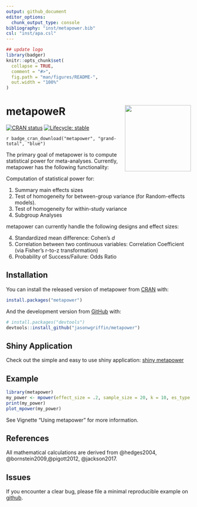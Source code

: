 ```yaml
---
output: github_document
editor_options: 
  chunk_output_type: console
bibliography: "inst/metapower.bib"
csl: "inst/apa.csl"
---
```


<!-- README.md is generated from README.Rmd. Please edit that file -->

```r
## update logo
library(badger)
knitr::opts_chunk$set(
  collapse = TRUE,
  comment = "#>",
  fig.path = "man/figures/README-",
  out.width = "100%"
)
```

# metapoweR <img src = 'man/figures/metapower_sticker.png' align = "right" height = "180" />

<!-- badges: start -->
[![CRAN status](https://www.r-pkg.org/badges/version/metapower)](https://CRAN.R-project.org/package=metapower)
[![Lifecycle: stable](https://img.shields.io/badge/lifecycle-stable-brightgreen.svg)](https://www.tidyverse.org/lifecycle/#stable)

`r badge_cran_download("metapower", "grand-total", "blue")`

<!-- badges: end -->

The primary goal of metapower is to compute statistical power for meta-analyses. Currently, metapower has the following functionality:

Computation of statistical power for:

1. Summary main effects sizes
2. Test of homogeneity for between-group variance (for Random-effects models). 
3. Test of homogeneity for within-study variance
4. Subgroup Analyses

metapower can currently handle the following designs and effect sizes:

4. Standardized mean difference: Cohen's *d*
5. Correlation between two continuous variables: Correlation Coefficient (via Fisher's r-to-z transformation)
6. Probability of Success/Failure: Odds Ratio

## Installation

You can install the released version of metapower from [CRAN](https://CRAN.R-project.org) with:
```r
install.packages("metapower")
```

And the development version from [GitHub](https://github.com/jasonwgriffin/metapower) with:

``` r
# install.packages("devtools")
devtools::install_github("jasonwgriffin/metapower")
```
## Shiny Application

Check out the simple and easy to use shiny application: [shiny metapower](https://jason-griffin.shinyapps.io/shiny_metapower/)

## Example

```r
library(metapower)
my_power <- mpower(effect_size = .2, sample_size = 20, k = 10, es_type = "d")
print(my_power)
plot_mpower(my_power)
```

See Vignette "Using metapower" for more information.

## References

All mathematical calculations are derived from @hedges2004, @bornstein2009,@pigott2012, @jackson2017.

<div id="refs"></div>

##  Issues

If you encounter a clear bug, please file a minimal reproducible example on [github](https://github.com/jasonwgriffin/metapower/issues).



